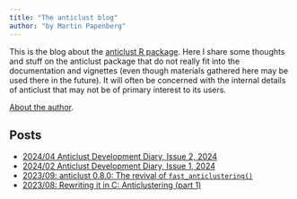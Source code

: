 ```yaml
---
title: "The anticlust blog"
author: "by Martin Papenberg"
---
```


This is the blog about the [anticlust R package](https://github.com/m-Py/anticlust). Here I share
some thoughts and stuff on the anticlust package that do not really fit into the documentation and
vignettes (even though materials gathered here may be used there in the future). It will often be 
concerned with the internal details of anticlust that may not be of primary interest to its users.

[About the author](../about/index.html).

## Posts

- <a href="2024-04-24.html">2024/04 Anticlust Development Diary, Issue 2, 2024
- <a href="2024-02-07.html">2024/02 Anticlust Development Diary, Issue 1, 2024
- <a href="2023-09-13.html">2023/09: anticlust 0.8.0: The revival of `fast_anticlustering()`
- <a href="2023-08-29.html">2023/08: Rewriting it in C: Anticlustering (part 1)
